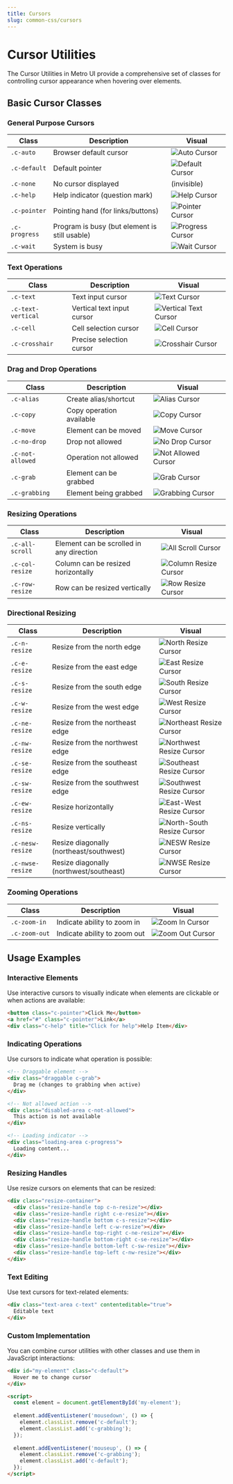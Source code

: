 ```yaml
---
title: Cursors
slug: common-css/cursors
---
```


# Cursor Utilities

The Cursor Utilities in Metro UI provide a comprehensive set of classes for controlling cursor appearance when hovering over elements.

## Basic Cursor Classes

### General Purpose Cursors

| Class | Description | Visual |
| --- | --- | --- |
| `.c-auto` | Browser default cursor | ![Auto Cursor]() |
| `.c-default` | Default pointer | ![Default Cursor]() |
| `.c-none` | No cursor displayed | (invisible) |
| `.c-help` | Help indicator (question mark) | ![Help Cursor]() |
| `.c-pointer` | Pointing hand (for links/buttons) | ![Pointer Cursor]() |
| `.c-progress` | Program is busy (but element is still usable) | ![Progress Cursor]() |
| `.c-wait` | System is busy | ![Wait Cursor]() |

### Text Operations

| Class | Description | Visual |
| --- | --- | --- |
| `.c-text` | Text input cursor | ![Text Cursor]() |
| `.c-text-vertical` | Vertical text input cursor | ![Vertical Text Cursor]() |
| `.c-cell` | Cell selection cursor | ![Cell Cursor]() |
| `.c-crosshair` | Precise selection cursor | ![Crosshair Cursor]() |

### Drag and Drop Operations

| Class | Description | Visual |
| --- | --- | --- |
| `.c-alias` | Create alias/shortcut | ![Alias Cursor]() |
| `.c-copy` | Copy operation available | ![Copy Cursor]() |
| `.c-move` | Element can be moved | ![Move Cursor]() |
| `.c-no-drop` | Drop not allowed | ![No Drop Cursor]() |
| `.c-not-allowed` | Operation not allowed | ![Not Allowed Cursor]() |
| `.c-grab` | Element can be grabbed | ![Grab Cursor]() |
| `.c-grabbing` | Element being grabbed | ![Grabbing Cursor]() |

### Resizing Operations

| Class | Description | Visual |
| --- | --- | --- |
| `.c-all-scroll` | Element can be scrolled in any direction | ![All Scroll Cursor]() |
| `.c-col-resize` | Column can be resized horizontally | ![Column Resize Cursor]() |
| `.c-row-resize` | Row can be resized vertically | ![Row Resize Cursor]() |

### Directional Resizing

| Class | Description | Visual |
| --- | --- | --- |
| `.c-n-resize` | Resize from the north edge | ![North Resize Cursor]() |
| `.c-e-resize` | Resize from the east edge | ![East Resize Cursor]() |
| `.c-s-resize` | Resize from the south edge | ![South Resize Cursor]() |
| `.c-w-resize` | Resize from the west edge | ![West Resize Cursor]() |
| `.c-ne-resize` | Resize from the northeast edge | ![Northeast Resize Cursor]() |
| `.c-nw-resize` | Resize from the northwest edge | ![Northwest Resize Cursor]() |
| `.c-se-resize` | Resize from the southeast edge | ![Southeast Resize Cursor]() |
| `.c-sw-resize` | Resize from the southwest edge | ![Southwest Resize Cursor]() |
| `.c-ew-resize` | Resize horizontally | ![East-West Resize Cursor]() |
| `.c-ns-resize` | Resize vertically | ![North-South Resize Cursor]() |
| `.c-nesw-resize` | Resize diagonally (northeast/southwest) | ![NESW Resize Cursor]() |
| `.c-nwse-resize` | Resize diagonally (northwest/southeast) | ![NWSE Resize Cursor]() |

### Zooming Operations

| Class | Description | Visual |
| --- | --- | --- |
| `.c-zoom-in` | Indicate ability to zoom in | ![Zoom In Cursor]() |
| `.c-zoom-out` | Indicate ability to zoom out | ![Zoom Out Cursor]() |

## Usage Examples

### Interactive Elements

Use interactive cursors to visually indicate when elements are clickable or when actions are available:

```html
<button class="c-pointer">Click Me</button>
<a href="#" class="c-pointer">Link</a>
<div class="c-help" title="Click for help">Help Item</div>
```

### Indicating Operations

Use cursors to indicate what operation is possible:

```html
<!-- Draggable element -->
<div class="draggable c-grab">
  Drag me (changes to grabbing when active)
</div>

<!-- Not allowed action -->
<div class="disabled-area c-not-allowed">
  This action is not available
</div>

<!-- Loading indicator -->
<div class="loading-area c-progress">
  Loading content...
</div>
```

### Resizing Handles

Use resize cursors on elements that can be resized:

```html
<div class="resize-container">
  <div class="resize-handle top c-n-resize"></div>
  <div class="resize-handle right c-e-resize"></div>
  <div class="resize-handle bottom c-s-resize"></div>
  <div class="resize-handle left c-w-resize"></div>
  <div class="resize-handle top-right c-ne-resize"></div>
  <div class="resize-handle bottom-right c-se-resize"></div>
  <div class="resize-handle bottom-left c-sw-resize"></div>
  <div class="resize-handle top-left c-nw-resize"></div>
</div>
```

### Text Editing

Use text cursors for text-related elements:

```html
<div class="text-area c-text" contenteditable="true">
  Editable text
</div>
```

### Custom Implementation

You can combine cursor utilities with other classes and use them in JavaScript interactions:

```html
<div id="my-element" class="c-default">
  Hover me to change cursor
</div>

<script>
  const element = document.getElementById('my-element');
  
  element.addEventListener('mousedown', () => {
    element.classList.remove('c-default');
    element.classList.add('c-grabbing');
  });
  
  element.addEventListener('mouseup', () => {
    element.classList.remove('c-grabbing');
    element.classList.add('c-default');
  });
</script>
```
